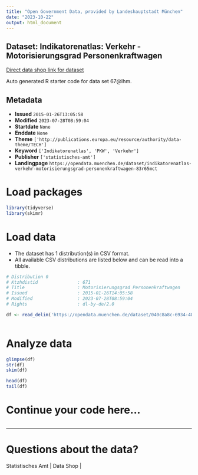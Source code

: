 ```yaml
---
title: "Open Government Data, provided by Landeshauptstadt München"
date: "2023-10-22"
output: html_document
---
```


## Dataset: Indikatorenatlas: Verkehr - Motorisierungsgrad Personenkraftwagen

[Direct data shop link for dataset](https://opendata.muenchen.de/dataset/indikatorenatlas-verkehr-motorisierungsgrad-personenkraftwagen-83r65mct)

Auto generated R starter code for data set 67@lhm.

## Metadata

- **Issued** `2015-01-26T13:05:58`
- **Modified** `2023-07-28T08:59:04`
- **Startdate** `None`
- **Enddate** `None`
- **Theme** `['http://publications.europa.eu/resource/authority/data-theme/TECH']`
- **Keyword** `['Indikatorenatlas', 'PKW', 'Verkehr']`
- **Publisher** `['statistisches-amt']`
- **Landingpage** `https://opendata.muenchen.de/dataset/indikatorenatlas-verkehr-motorisierungsgrad-personenkraftwagen-83r65mct`


# Load packages

```r

library(tidyverse)
library(skimr)

```

# Load data

-   The dataset has 1 distribution(s) in CSV format.
-   All available CSV distributions are listed below and can be read into a tibble.

```r

# Distribution 0
# Ktzhdistid               : 671
# Title                    : Motorisierungsgrad Personenkraftwagen
# Issued                   : 2015-01-26T14:05:58
# Modified                 : 2023-07-28T08:59:04
# Rights                   : dl-by-de/2.0

df <- read_delim('https://opendata.muenchen.de/dataset/040c8a8c-6934-48e6-8413-70b07f99a970/resource/627ff66d-010b-4e37-9509-d68646ba7a6f/download/indikat_verkehr_motorisierungsgrad_personenkraftwagen_240723.csv')



```

# Analyze data

```r

glimpse(df)
str(df)
skim(df)

head(df)
tail(df)

```

# Continue your code here...

```r

```

------------------------------------------------------------------------

# Questions about the data?

Statistisches Amt | Data Shop | 
